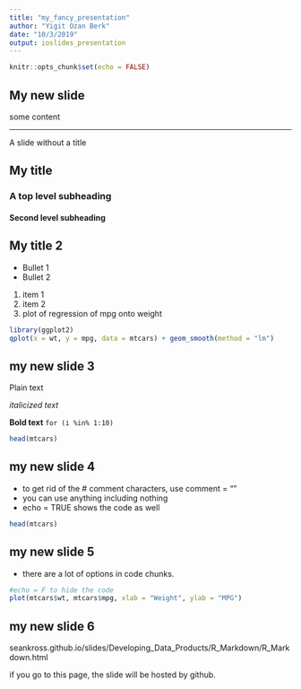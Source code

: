 ```yaml
---
title: "my_fancy_presentation"
author: "Yigit Ozan Berk"
date: "10/3/2019"
output: ioslides_presentation
---
```


```r
knitr::opts_chunk$set(echo = FALSE)
```

## My new slide

some content

***
A slide without a title

## My title

### A top level subheading
#### Second level subheading

## My title 2
- Bullet 1
- Bullet 2

1. item 1
2. item 2
3. plot of regression of mpg onto weight
```r
library(ggplot2)
qplot(x = wt, y = mpg, data = mtcars) + geom_smooth(method = "lm")
```

## my new slide 3

Plain text

*italicized text*

**Bold text**
`for (i %in% 1:10)`

```r
head(mtcars)
```

## my new slide 4

- to get rid of the # comment characters, use comment = ""
- you can use anything including nothing
- echo = TRUE shows the code as well

```r
head(mtcars)
```

## my new slide 5

- there are a lot of options in code chunks.


```r
#echo = F to hide the code
plot(mtcars$wt, mtcars$mpg, xlab = "Weight", ylab = "MPG")
```

## my new slide 6

seankross.github.io/slides/Developing_Data_Products/R_Markdown/R_Markdown.html

if you go to this page, the slide will be hosted by github. 

